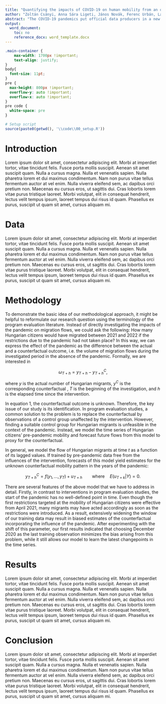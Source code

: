 ```yaml
---
title: "Quantifying the impacts of COVID-19 on human mobility from an official statistics perspective – the case of Hungary"
author: "Zoltán Csányi, Anna Sára Ligeti, János Novák, Ferenc Urbán, László Zoltán Zöldi"
abstract: "The COVID-19 pandemics put official data producers in a new situation. Decision-makers, researchers, representatives of the media and the general audience demand for high-quality statistics on the wide-ranging socio-economic and demographic impacts of the coronavirus, which – regarding depth and timeliness – had no precedents. Official statisticians mostly reached to satisfy such user needs, backed by innovative solutions both at the level of organization and of data engineering. However, despite the obvious consequences of the pandemics on virtually all aspects of human mobility, satisfactory responses of migration statistics are still scarce. In most part, this is due to the mere statistical definition of migration (linked to the concept of usual residence) that disregards shorter term population movements, thus being unable to capture the fast-changing and diverse universe of geographic mobility. In this paper, a wider sense concept of mobility is applied, which we believe is more appropriate for taking stock of the mobile population in the context of COVID-19. In an attempt of quantifying the impacts of the pandemics on outwards mobility of Hungarian citizens and their return, we carried out interrupted time series analyses and fitted an ensemble machine learning model trained by pre-pandemic time series data of monthly migration flows. First we simulated counterfactual monthly flows for 2020 and 2021 in order to shed lights on how migration patterns would have been evolving, if COVID-19 had not disrupted mobility dynamics. Then we compared such model-based predictions with the actual size of monthly migrations in the same years to make conclusions on how the pandemics affected the mobility patterns of the target population. In accordance with our preliminary results, an immediate shock effect of the coronavirus reduced the size of monthly outflows in the second quarter of 2020, however left intra-annual seasonal trends untouched. The lasting negative effect remained significant in the entire period under consideration. In contrast, changes as regards the levels of return mobility cannot be observed, however the actual seasonal patterns differ from the expected ones: many returners apparently brought forward their homecoming due to the first wave of the pandemics. A further important conclusion we might draw from this study is that a large share of the COVID impacts on migration patterns cannot be revealed unless we develop a more dynamic and more flexible understanding of human mobility."
output:
  word_document:
    toc: no
    reference_docx: word_template.docx
---
```


```css
.main-container {
    max-width: 1700px !important;
    text-align: justify;
}
body{
  font-size: 11pt;
}
pre {
  max-height: 800px !important;
  overflow-y: auto !important;
  overflow-x: auto !important;
}
pre code {
  white-space: pre
}
```

```r
# Setup script
source(paste0(getwd(), '\\code\\00_setup.R'))
```

# Introduction

Lorem ipsum dolor sit amet, consectetur adipiscing elit. Morbi at imperdiet tortor, vitae tincidunt felis. Fusce porta mollis suscipit. Aenean sit amet suscipit quam. Nulla a cursus magna. Nulla et venenatis sapien. Nulla pharetra lorem et dui maximus condimentum. Nam non purus vitae tellus fermentum auctor at vel enim. Nulla viverra eleifend sem, ac dapibus orci pretium non. Maecenas eu cursus eros, ut sagittis dui. Cras lobortis lorem vitae purus tristique laoreet. Morbi volutpat, elit in consequat hendrerit, lectus velit tempus ipsum, laoreet tempus dui risus id quam. Phasellus ex purus, suscipit ut quam sit amet, cursus aliquam mi.

# Data

Lorem ipsum dolor sit amet, consectetur adipiscing elit. Morbi at imperdiet tortor, vitae tincidunt felis. Fusce porta mollis suscipit. Aenean sit amet suscipit quam. Nulla a cursus magna. Nulla et venenatis sapien. Nulla pharetra lorem et dui maximus condimentum. Nam non purus vitae tellus fermentum auctor at vel enim. Nulla viverra eleifend sem, ac dapibus orci pretium non. Maecenas eu cursus eros, ut sagittis dui. Cras lobortis lorem vitae purus tristique laoreet. Morbi volutpat, elit in consequat hendrerit, lectus velit tempus ipsum, laoreet tempus dui risus id quam. Phasellus ex purus, suscipit ut quam sit amet, cursus aliquam mi.

# Methodology

To demonstrate the basic idea of our methodological approach, it might be helpful to reformulate our research question using the terminology of the program evaluation literature. Instead of directly investigating the impacts of the pandemic on migration flows, we could ask the following: How many Hungarian citizens would have migrated between 2021 and 2022 if the restrictions due to the pandemic had not taken place? In this way, we can express the effect of the pandemic as the difference between the actual and a counterfactual outcome, i.e. the volume of migration flows during the investigated period in the absence of the pandemic. Formally, we are interested in

$$ \omega_{T+h} = y_{T+h} - y_{T+h}^{C}, $$

where $y$ is the actual number of Hungarian migrants, $y^C$ is the corresponding counterfactual , $T$ is the beginning of the investigation, and $h$ is the elapsed time since the intervention.

In equation 1, the counterfactual outcome is unknown. Therefore, the key issue of our study is its identification. In program evaluation studies, a common solution to the problem is to replace the counterfactual by observations of a control group unaffected by the intervention. However, finding a suitable control group for Hungarian migrants is unfeasible in the context of the pandemic. Instead, we model the time series of Hungarian citizens' pre-pandemic mobility and forecast future flows from this model to proxy for the counterfactual.

In general, we model the flow of Hungarian migrants at time $t$ as a function of its lagged values. If trained by pre-pandemic data free from the influences of the intervention, forecasts of this model yield estimates for the unknown counterfactual mobility pattern in the years of the pandemic:

$$y_{T+h}^{C} = f(y_{1}, ..., y_{T}) + u_{T + h} \qquad \textrm{where} \quad E(u_{T+k} | Y) = 0.$$

There are several features of the above model that we have to address in detail. Firstly, in contrast to interventions in program evaluation studies, the start of the pandemic has no well-defined point in time. Even though the first restrictions targeted at the mobility of Hungarian citizens were effective from April 2021, many migrants may have acted accordingly as soon as the restrictions were introduced. As a result, extensively widening the window of our training data may result in biased estimates of the counterfactual incorporating the influence of the pandemic. After experimenting with the shift of this parameter, our first results indicated that choosing December 2020 as the last training observation minimizes the bias arising from this problem, while it still allows our model to learn the latest changepoints in the time series.

# Results

Lorem ipsum dolor sit amet, consectetur adipiscing elit. Morbi at imperdiet tortor, vitae tincidunt felis. Fusce porta mollis suscipit. Aenean sit amet suscipit quam. Nulla a cursus magna. Nulla et venenatis sapien. Nulla pharetra lorem et dui maximus condimentum. Nam non purus vitae tellus fermentum auctor at vel enim. Nulla viverra eleifend sem, ac dapibus orci pretium non. Maecenas eu cursus eros, ut sagittis dui. Cras lobortis lorem vitae purus tristique laoreet. Morbi volutpat, elit in consequat hendrerit, lectus velit tempus ipsum, laoreet tempus dui risus id quam. Phasellus ex purus, suscipit ut quam sit amet, cursus aliquam mi.

# Conclusion

Lorem ipsum dolor sit amet, consectetur adipiscing elit. Morbi at imperdiet tortor, vitae tincidunt felis. Fusce porta mollis suscipit. Aenean sit amet suscipit quam. Nulla a cursus magna. Nulla et venenatis sapien. Nulla pharetra lorem et dui maximus condimentum. Nam non purus vitae tellus fermentum auctor at vel enim. Nulla viverra eleifend sem, ac dapibus orci pretium non. Maecenas eu cursus eros, ut sagittis dui. Cras lobortis lorem vitae purus tristique laoreet. Morbi volutpat, elit in consequat hendrerit, lectus velit tempus ipsum, laoreet tempus dui risus id quam. Phasellus ex purus, suscipit ut quam sit amet, cursus aliquam mi.

